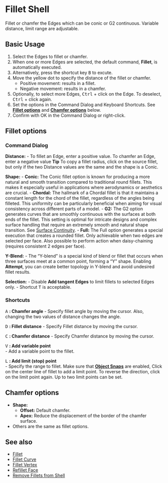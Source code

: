 
# Fillet Shell

<Reference shortcut="B" command="Fillet Shell" button="" />

Fillet or chamfer the Edges which can be conic or G2 continuous. Variable distance, limit range are adjustable.

## Basic Usage

1. Select the Edges to fillet or chamfer.
2. When one or more Edges are selected, the default command, **Fillet**, is automatically executed.
3. Alternatively, press the shortcut key <kbd>B</kbd> to excute.
4. Move the yellow dot to specify the distance of the fillet or chamfer. 
    - Positive movement:  results in a fillet.
    - Negative movement: results in a chamfer.
    <VideoPlayer fileName="fillet-solid-0"/>
5. Optionally, to select more Edges, <kbd>Ctrl</kbd> + click on the Edge. To deselect, <kbd>Ctrl</kbd> + click again.
6. Set the options in the Command Dialog and Keyboard Shortcuts. See [**Fillet options**](#fillet-options) and [**Chamfer options**](#chamfer-options) below.
7. Confirm with OK in the Command Dialog or right-click.

## Fillet options

### Command Dialog

**Distance:** 
    - To fillet an Edge, enter a positive value. To chamfer an Edge, enter a negative value
<Callout type="info" emoji="💡">
    **Tip**
    To copy a fillet radius, click on the source fillet, but only if the two Distance values are the same and the shape is a Conic.
<VideoPlayer fileName="fillet-solid-copyfillet"/>
</Callout>

**Shape:**
    - **Conic:** The Conic fillet option is known for producing a more natural and smooth transition compared to traditional round fillets. This makes it especially useful in applications where aerodynamics or aesthetics are crucial.
    - **Chordal:** The hallmark of a Chordal fillet is that it maintains a constant length for the chord of the fillet, regardless of the angles being filleted. This uniformity can be particularly beneficial when aiming for visual consistency across different parts of a model.
    - **G2:** The G2 option generates curves that are smoothly continuous with the surfaces at both ends of the fillet. This setting is optimal for intricate designs and complex surface handling that require an extremely smooth and natural shape transition. See [Surface Continuity](/cad-essentials/continuity-curve-and-surface).
    - **Full:** The Full option generates a special execution that creates a rounded fillet. Only achievable when two edges are selected per face. Also possible to perform action when daisy-chaining (requires consistent 2 edges per face).
    <VideoPlayer fileName="fillet-shell-shape"/>

**Y-Blend:** 
    - The “Y-blend” is a special kind of blend or fillet that occurs when three surfaces meet at a common point, forming a “Y” shape. Enabling **Attempt**, you can create better topology  in Y-blend and avoid undesired fillet results.
    <VideoPlayer fileName="fillet-solid-yblend"/>

**Selection:** 
    - Disable **Add tangent Edges** to limit fillets to selected Edges only.
    - Shortcut <kbd>T</kbd> is acceptable.
    <VideoPlayer fileName="fillet-sold-selection"/>

### Shortcuts

<kbd>A</kbd> **: Chamfer angle** 
    - Specify fillet angle by moving the cursor.
<Callout type="info" emoji="💡">
    Also, changing the two values of distance changes the angle.
    <VideoPlayer fileName="fillet-solid-two-value"/>
</Callout>

<kbd>D</kbd> **: Fillet distance** 
    - Specify Fillet distance by moving the cursor.<br />

<kbd>C</kbd> **: Chamfer distance** 
    - Specify Chamfer distance by moving the cursor.<br />

<kbd>V</kbd> **: Add variable point** <br />
    - Add a variable point to the fillet.<br />
    <VideoPlayer fileName="fillet-solid-variable"/>

<kbd>L</kbd> **: Add limit (stop) point** <br />
    - Specify the range to fillet. Make sure that [**Object Snaps**](/plasticity-essentials/grid-and-snap#object-snap) are enabled, Click on the center line of fillet to add a limit point. To reverse the direction, click on the limit point again. Up to two limit points can be set.
    <VideoPlayer fileName="fillet-solid-limit"/>

## Chamfer options
- **Shape:**
    - **Offset:** Default chamfer.
    - **Apex:** Reduce the displacement of the border of the chamfer surface.
- Others are the same as fillet options.

## See also
- [Fillet](fillet)
- [Fillet Curve](/sketch/fillet-curve) 
- [Fillet Vertex](/sketch/fillet-vertex)
- [Refillet Face](refillet-face)
- [Remove Fillets from Shell](remove-fillets-from-shell)